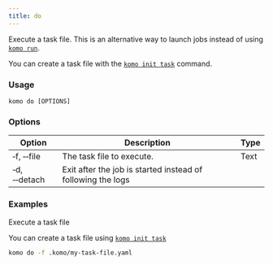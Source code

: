 ```yaml
---
title: do
---
```


Execute a task file. This is an alternative way to launch jobs instead of using [`komo run`](./run).

You can create a task file with the [`komo init task`](./init/task) command.

### Usage

`komo do [OPTIONS]`

### Options

| Option                              	| Description                                                                                                                                                                                             | Type |
|-------------------------------------	|---------------------------------------------------------|----- |
| &#x2011;f, &#x2011;&#x2011;file | The task file to execute.  | Text  |
| &#x2011;d, &#x2011;&#x2011;detach   	| Exit after the job is started instead of following the logs     |      	|

### Examples

Execute a task file

<Info>You can create a task file using [`komo init task`](./init/task)</Info>
```bash
komo do -f .komo/my-task-file.yaml
```